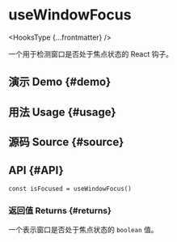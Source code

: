 # useWindowFocus


<HooksType {...frontmatter} />

一个用于检测窗口是否处于焦点状态的 React 钩子。

## 演示 Demo \{#demo}


<App />

## 用法 Usage \{#usage}



## 源码 Source \{#source}


<Source />

## API \{#API}

```tsx
const isFocused = useWindowFocus()
```

### 返回值 Returns \{#returns}

一个表示窗口是否处于焦点状态的 `boolean` 值。
